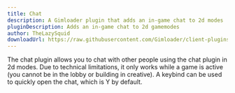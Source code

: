 ```yaml
---
title: Chat
description: A Gimloader plugin that adds an in-game chat to 2d modes
pluginDescription: Adds an in-game chat to 2d gamemodes
author: TheLazySquid
downloadUrl: https://raw.githubusercontent.com/Gimloader/client-plugins/main/plugins/Chat/build/Chat.js
---
```



The chat plugin allows you to chat with other people using the chat plugin in 2d modes. Due to technical limitations, it only works while a game is active (you cannot be in the lobby or building in creative). A keybind can be used to quickly open the chat, which is Y by default.

<ButtonInstall client:only="svelte" name="Chat" url="https://raw.githubusercontent.com/Gimloader/client-plugins/main/plugins/Chat/build/Chat.js" />
